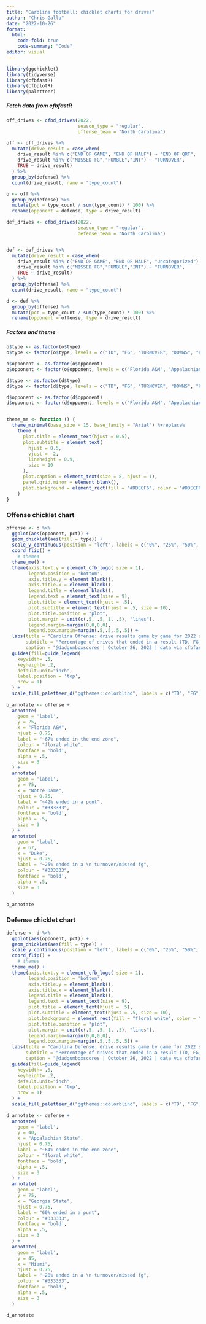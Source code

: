 ```yaml
---
title: "Carolina football: chicklet charts for drives"
author: "Chris Gallo"
date: "2022-10-26"
format:
  html:
    code-fold: true
    code-summary: "Code"
editor: visual
---
```


```r
library(ggchicklet)
library(tidyverse)
library(cfbfastR)
library(cfbplotR)
library(paletteer)
```

##### Fetch data from cfbfastR

```r
off_drives <- cfbd_drives(2022,
                          season_type = "regular",
                          offense_team = "North Carolina")

off <- off_drives %>% 
  mutate(drive_result = case_when(
    drive_result %in% c("END OF GAME", "END OF HALF") ~ "END OF QRT",
    drive_result %in% c("MISSED FG","FUMBLE","INT") ~ "TURNOVER",
    TRUE ~ drive_result)
  ) %>% 
  group_by(defense) %>% 
  count(drive_result, name = "type_count")

o <- off %>%
  group_by(defense) %>%
  mutate(pct = type_count / sum(type_count) * 100) %>%
  rename(opponent = defense, type = drive_result)

def_drives <- cfbd_drives(2022,
                          season_type = "regular",
                          defense_team = "North Carolina")


def <- def_drives %>% 
  mutate(drive_result = case_when(
    drive_result %in% c("END OF GAME", "END OF HALF", "Uncategorized") ~ "END OF QRT",
    drive_result %in% c("MISSED FG","FUMBLE","INT") ~ "TURNOVER",
    TRUE ~ drive_result)
  ) %>% 
  group_by(offense) %>% 
  count(drive_result, name = "type_count")

d <- def %>%
  group_by(offense) %>%
  mutate(pct = type_count / sum(type_count) * 100) %>%
  rename(opponent = offense, type = drive_result)

```

##### Factors and theme

```r
o$type <- as.factor(o$type)
o$type <- factor(o$type, levels = c("TD", "FG", "TURNOVER", "DOWNS", "PUNT", "END OF QRT"))

o$opponent <- as.factor(o$opponent)
o$opponent <- factor(o$opponent, levels = c("Florida A&M", "Appalachian State", "Georgia State", "Notre Dame", "Virginia Tech", "Miami", "Duke"))

d$type <- as.factor(d$type)
d$type <- factor(d$type, levels = c("TD", "FG", "TURNOVER", "DOWNS", "PUNT", "END OF QRT"))

d$opponent <- as.factor(d$opponent)
d$opponent <- factor(d$opponent, levels = c("Florida A&M", "Appalachian State", "Georgia State", "Notre Dame", "Virginia Tech", "Miami", "Duke"))


theme_me <- function () {
  theme_minimal(base_size = 15, base_family = "Arial") %+replace%
    theme (
      plot.title = element_text(hjust = 0.5),
      plot.subtitle = element_text(
        hjust = 0.5,
        vjust = -2,
        lineheight = 0.9,
        size = 10
      ),
      plot.caption = element_text(size = 8, hjust = 1),
      panel.grid.minor = element_blank(),
      plot.background = element_rect(fill = "#DDECF6", color = "#DDECF6")
    )
}
```

### Offense chicklet chart

```r
offense <- o %>% 
  ggplot(aes(opponent, pct)) + 
  geom_chicklet(aes(fill = type)) +
  scale_y_continuous(position = "left", labels = c("0%", "25%", "50%", "75%", "100%"), limits = c(0, 100)) +
  coord_flip() +
    # themes
  theme_me() + 
  theme(axis.text.y = element_cfb_logo( size = 1),
        legend.position = 'bottom', 
        axis.title.y = element_blank(),
        axis.title.x = element_blank(), 
        legend.title = element_blank(), 
        legend.text = element_text(size = 9),
        plot.title = element_text(hjust = .5), 
        plot.subtitle = element_text(hjust = .5, size = 10), 
        plot.title.position = "plot", 
        plot.margin = unit(c(.5, .5, 1, .5), "lines"), 
        legend.margin=margin(0,0,0,0),
        legend.box.margin=margin(.5,.5,.5,.5)) + 
  labs(title = "Carolina Offense: drive results game by game for 2022 season",
       subtitle = "Percentage of drives that ended in a result (TD, FG, turnover, etc.)",
       caption = "@dadgumboxscores | October 26, 2022 | data via cfbfastR")  + 
  guides(fill=guide_legend(
    keywidth= .5,
    keyheight= .2,
    default.unit="inch", 
    label.position = 'top', 
    nrow = 1) 
  ) +
  scale_fill_paletteer_d("ggthemes::colorblind", labels = c("TD", "FG", "TO", "Downs", "Punt", "End of QRT"))
  
o_annotate <- offense +  
  annotate(
    geom = 'label',
    y = 25,
    x = "Florida A&M",
    hjust = 0.75,
    label = "~67% ended in the end zone",
    colour = "floral white",
    fontface = 'bold',
    alpha = .5,
    size = 3
  ) + 
  annotate(
    geom = 'label',
    y = 75,
    x = "Notre Dame",
    hjust = 0.75,
    label = "~42% ended in a punt",
    colour = "#333333",
    fontface = 'bold',
    alpha = .5,
    size = 3
  ) + 
  annotate(
    geom = 'label',
    y = 67,
    x = "Duke",
    hjust = 0.75,
    label = "~25% ended in a \n turnover/missed fg",
    colour = "#333333",
    fontface = 'bold',
    alpha = .5,
    size = 3
  )

o_annotate
```

### Defense chicklet chart

```r
 
defense <- d %>% 
  ggplot(aes(opponent, pct)) + 
  geom_chicklet(aes(fill = type)) +
  scale_y_continuous(position = "left", labels = c("0%", "25%", "50%", "75%", "100%"), limits = c(0, 100)) +
  coord_flip() +
    # themes
  theme_me() + 
  theme(axis.text.y = element_cfb_logo( size = 1),
        legend.position = 'bottom', 
        axis.title.y = element_blank(),
        axis.title.x = element_blank(), 
        legend.title = element_blank(), 
        legend.text = element_text(size = 9),
        plot.title = element_text(hjust = .5), 
        plot.subtitle = element_text(hjust = .5, size = 10), 
        plot.background = element_rect(fill = "floral white", color = "floral white"),
        plot.title.position = "plot", 
        plot.margin = unit(c(.5, .5, 1, .5), "lines"), 
        legend.margin=margin(0,0,0,0),
        legend.box.margin=margin(.5,.5,.5,.5)) + 
  labs(title = "Carolina Defense: drive results game by game for 2022 season",
       subtitle = "Percentage of drives that ended in a result (TD, FG, turnover, etc.)",
       caption = "@dadgumboxscores | October 26, 2022 | data via cfbfastR")  + 
  guides(fill=guide_legend(
    keywidth= .5,
    keyheight= .2,
    default.unit="inch", 
    label.position = 'top', 
    nrow = 1) 
  ) +
  scale_fill_paletteer_d("ggthemes::colorblind", labels = c("TD", "FG", "TO", "Downs", "Punt", "End of QRT"))
  
d_annotate <- defense +  
  annotate(
    geom = 'label',
    y = 40,
    x = "Appalachian State",
    hjust = 0.75,
    label = "~64% ended in the end zone",
    colour = "floral white",
    fontface = 'bold',
    alpha = .5,
    size = 3
  ) + 
  annotate(
    geom = 'label',
    y = 75,
    x = "Georgia State",
    hjust = 0.75,
    label = "60% ended in a punt",
    colour = "#333333",
    fontface = 'bold',
    alpha = .5,
    size = 3
  ) + 
  annotate(
    geom = 'label',
    y = 45,
    x = "Miami",
    hjust = 0.75,
    label = "~28% ended in a \n turnover/missed fg",
    colour = "#333333",
    fontface = 'bold',
    alpha = .5,
    size = 3
  )

d_annotate
```
